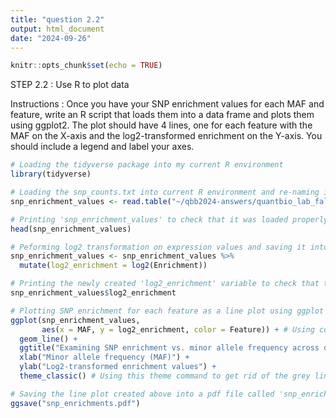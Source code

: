 ```yaml
---
title: "question 2.2"
output: html_document
date: "2024-09-26"
---
```


```r
knitr::opts_chunk$set(echo = TRUE)
```


STEP 2.2 : Use R to plot data 

Instructions : Once you have your SNP enrichment values for each MAF and feature, write an R script that loads them into a data frame and plots them using ggplot2. The plot should have 4 lines, one for each feature with the MAF on the X-axis and the log2-transformed enrichment on the Y-axis. You should include a legend and label your axes.



```r

# Loading the tidyverse package into my current R environment 
library(tidyverse)

# Loading the snp_counts.txt into current R environment and re-naming it as 'snp_enrichment_values'
snp_enrichment_values <- read.table("~/qbb2024-answers/quantbio_lab_fall24/week2_09202024/question_2/snp_counts.txt", header = TRUE, sep = "\t")

# Printing 'snp_enrichment_values' to check that it was loaded properly 
head(snp_enrichment_values)

```



```r

# Peforming log2 transformation on expression values and saving it into a new column called 'log2_enrichment' in the 'snp_enrichment_values' dataframe using mutate command 
snp_enrichment_values <- snp_enrichment_values %>% 
  mutate(log2_enrichment = log2(Enrichment))

# Printing the newly created 'log2_enrichment' variable to check that the log transformation was done and saved correctly 
snp_enrichment_values$log2_enrichment 

```



```r

# Plotting SNP enrichment for each feature as a line plot using ggplot and since we want lines, I use the 'geom_line' command 
ggplot(snp_enrichment_values, 
       aes(x = MAF, y = log2_enrichment, color = Feature)) + # Using color = Feature to differentiate between the 4 different feature files 
  geom_line() +
  ggtitle("Examining SNP enrichment vs. minor allele frequency across different features") +
  xlab("Minor allele frequency (MAF)") +
  ylab("Log2-transformed enrichment values") + 
  theme_classic() # Using this theme command to get rid of the grey line background 

# Saving the line plot created above into a pdf file called 'snp_enrichments.pdf' 
ggsave("snp_enrichments.pdf")

```





